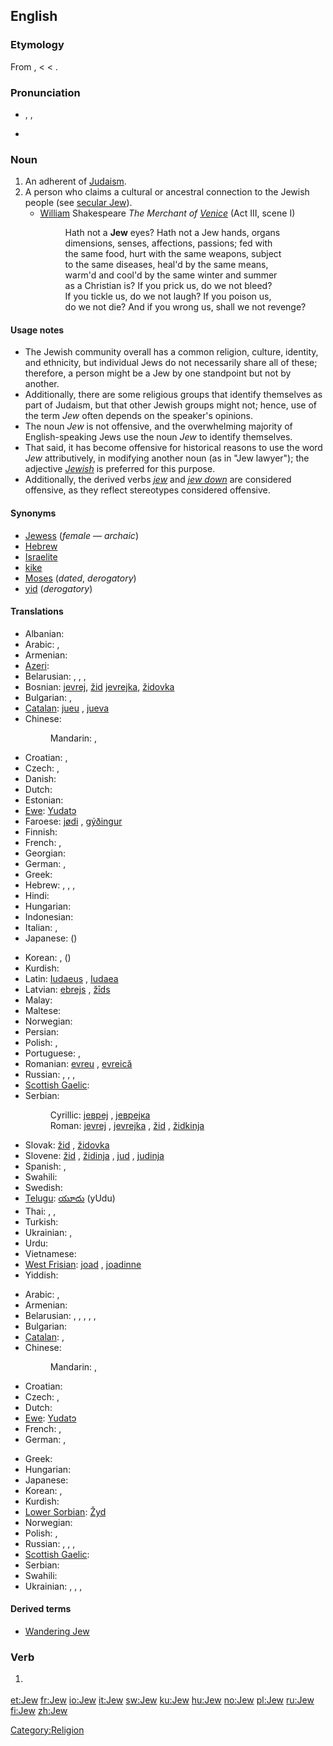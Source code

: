 {{also|jew}}
==English==
{{wikipedia|Jew}}

===Etymology===
From {{etyl|fro}} {{term|juiu|lang=fro}}, {{term|gyu|lang=fro}} < {{etyl|la|en}} {{term|Iudaeus|Iūdaeus|lang=la}} < {{etyl|grc}}  {{term|Ἰουδαῖος|sc=polytonic|tr=Ioudaios}}.

===Pronunciation===
* {{enPR|jo͞o}}, {{IPA|/dʒuː/}}, {{SAMPA|/dZu:/}}
* {{rhymes|uː}}

===Noun===
{{en-noun}}

# An adherent of [[Judaism]].
# A person who claims a cultural or ancestral connection to the Jewish people (see [[secular Jew]]).
#* [[William]] Shakespeare ''The Merchant of [[Venice]]'' (Act III, scene I)
#*: Hath not a '''Jew''' eyes? Hath not a Jew hands, organs
#*: dimensions, senses, affections, passions; fed with
#*: the same food, hurt with the same weapons, subject
#*: to the same diseases, heal'd by the same means,
#*: warm'd and cool'd by the same winter and summer
#*: as a Christian is? If you prick us, do we not bleed?
#*: If you tickle us, do we not laugh? If you poison us,
#*: do we not die? And if you wrong us, shall we not revenge?

====Usage notes====
* The Jewish community overall has a common religion, culture, identity, and ethnicity, but individual Jews do not necessarily share all of these; therefore, a person might be a Jew by one standpoint but not by another.
* Additionally, there are some religious groups that identify themselves as part of Judaism, but that other Jewish groups might not; hence, use of the term ''Jew'' often depends on the speaker's opinions.
* The noun ''Jew'' is not offensive, and the overwhelming majority of English-speaking Jews use the noun ''Jew'' to identify themselves.
* That said, it has become offensive for historical reasons to use the word ''Jew'' attributively, in modifying another noun (as in "Jew lawyer"); the adjective ''[[Jewish]]'' is preferred for this purpose.
* Additionally, the derived verbs ''[[jew]]'' and ''[[jew down]]'' are considered offensive, as they reflect stereotypes considered offensive.

====Synonyms====
* [[Jewess]] (''female'' — ''archaic'')
* [[Hebrew]] {{dated}}
* [[Israelite]] {{dated}}
* [[kike]] {{derogatory}}
* [[Moses]] (''dated'', ''derogatory'')
* [[yid]] (''derogatory'')

====Translations====
{{trans-top|person of the Jewish faith}}
* Albanian: {{t|sq|çifut|m|xs=Albanian}}
* Arabic: {{t|ar|يهودي|m|tr=yahuudiy|sc=Arab}}, {{t|ar|يهودية|f|tr=yahudíyya|sc=Arab}}
* Armenian: {{t-|hy|հրեա|tr=hrea}}
* [[Azeri]]: {{t|az|yəhudi|xs=Azeri}}
* Belarusian: {{t|be|яўрэй|m|tr=jawréj|xs=Belarusian}},  {{t|be|яўрэйка|f|tr=jawréjka|xs=Belarusian}}, {{qualifier|now obsolete}} {{t|be|габрэй|m|tr=habréj|xs=Belarusian}},  {{t|be|габрэйка|f|tr=habréjka|xs=Belarusian}}
* Bosnian: [[jevrej#Bosnian|jevrej]], [[žid#Bosnian|žid]] {{m}} [[jevrejka#Bosnian|jevrejka]], [[židovka#Bosnian|židovka]] {{f}}
* Bulgarian: {{t+|bg|евреин|m|tr=evrein}}, {{t-|bg|еврейка|f|tr=evreyka}}
* [[Catalan]]: [[jueu]] {{m}}, [[jueva]] {{f}}
* Chinese:
*: Mandarin: {{t|zh|猶太人|sc=Hani}}, {{t|zh|犹太人|tr=Yóutàirén|sc=Hani}}
* Croatian: {{t-|hr|Židov|m}},  {{t-|hr|Židovka|f}}
* Czech: {{t-|cs|Žid|m}}, {{t-|cs|Židovka|f}}
* Danish: {{t-|da|jøde|c}}
* Dutch: {{t+|nl|jood|m|f}}
* Estonian: {{t-|et|juut}}
* [[Ewe]]: [[Yudatɔ]]
* Faroese: [[jødi]] {{m}}, [[gýðingur]] {{m}}
* Finnish: {{t+|fi|juutalainen}}
* French: {{t+|fr|Juif|m}}, {{t+|fr|Juive|f}}
* Georgian: {{t-|ka|ებრაელი|tr=ebrauli|sc=Geor|xs=Georgian}}
* German: {{t+|de|Jude|m}}, {{t+|de|Jüdin|f}}
* Greek: {{t+|el|Εβραίος|m|tr=evréos}}
* Hebrew: {{t|he|יהודי|m|tr=Yehudi|sc=Hebr}}, {{t|he|יהודיה|f|tr=Yehudiah|sc=Hebr}}, {{t|he|יהודים|m|p|tr=Yehudim|sc=Hebr}}, {{t|he|יהודיות|f|p|tr=Yehudiot|sc=Hebr}}
* Hindi: {{t-|hi|यहूदी|tr=yahūdī|xs=Hindi}}
* Hungarian: {{t+|hu|zsidó}}
* Indonesian: {{t-|id|Yahudi|xs=Indonesian}}
* Italian: {{t+|it|ebreo|m}}, {{t+|it|ebrea|f}}
* Japanese: {{t|ja|ユダヤ人|tr=Yudaya-jin|sc=Jpan}} ({{t|ja|猶太人|sc=Jpan}})
{{trans-mid}}
* Korean: {{t|ko|유대인|tr=Yudaein|sc=Kore}}, {{t|ko|유태인|tr=Yutaein|sc=Kore}} ({{t|ko|猶太人|sc=Kore}})
* Kurdish: {{ku-Arab|[[جوله‌که‌]]}}
* Latin: [[Iudaeus]] {{m}}, [[Iudaea]] {{f}}
* Latvian: [[ebrejs]] {{m}}, [[žīds]] {{m}}
* Malay: {{t+|ms|Yahudi|xs=Malay}}
* Maltese: {{t-|mt|ludi|xs=Maltese}}
* Norwegian: {{t+|no|jøde|m}}
* Persian: {{t|fa|یهودی|tr=yahudi|sc=fa-Arab}}
* Polish: {{t+|pl|żyd|m}}, {{t|pl|żydówka|f}}
* Portuguese: {{t+|pt|judeu|m}}, {{t+|pt|judia|f}}
* Romanian: [[evreu]] {{m}}, [[evreică]] {{f}}
* Russian: {{t|ru|иудей|m|tr=iudéj}}, {{t|ru|иудейка|f|tr=iudéjka}}, {{t+|ru|еврей|m|tr=jevréj}}, {{t+|ru|еврейка|f|tr=jevréjka}}
* [[Scottish Gaelic]]: {{t-|gd|Iùdhach|m|xs=Scottish Gaelic}}
* Serbian:
*: Cyrillic: [[јевреј#Serbian|јевреј]] {{m}}, [[јеврејка#Serbian|јеврејка]] {{f}}
*: Roman: [[jevrej#Serbian|jevrej]] {{m}}, [[jevrejka#Serbian|jevrejka]] {{f}}, [[žid]] {{m}}, [[židkinja]] {{f}}
* Slovak: [[žid]] {{m}}, [[židovka]] {{f}}
* Slovene: [[žid]] {{m}}, [[židinja]] {{f}}, [[jud]] {{m}}, [[judinja]] {{f}}
* Spanish: {{t+|es|judío|m}}, {{t-|es|judía|f}}
* Swahili: {{t|sw|wayahudi|xs=Swahili}}
* Swedish: {{t+|sv|jude|c}}
* [[Telugu]]: [[యూదు]] (yUdu)
* Thai: {{t|th|ยิว|tr=yiw|sc=Thai}}, {{t|th|คนยิว|tr=kon yiw|sc=Thai}}, {{t|th|ชาวยิว|tr=chaao yiw|sc=Thai}}
* Turkish: {{t+|tr|Yahudi}}
* Ukrainian: {{t|uk|іудей|m|tr=iudéj|xs=Ukrainian}}, {{t|uk|іудейка|f|tr=iudéjka|xs=Ukrainian}}
* Urdu: {{t|ur|یہودی|tr=yahūdī|sc=ur-Arab}}
* Vietnamese: {{t|vi|Do thái|alt=người Do thái}}
* [[West Frisian]]: [[joad]] {{m}}, [[joadinne]] {{f}}
* Yiddish: {{t|yi|ייִד|m|tr=Yid|sc=yi-Hebr}}
{{trans-bottom}}

{{trans-top|a person with a Jewish cultural or ancestral connection}}
* Arabic: {{t|ar|يهودي|m|tr=yahuudiy|sc=Arab}}, {{t|ar|يهودية|f|tr=yahudíyya|sc=Arab}}
* Armenian: {{t-|hy|հրեա|tr=hrea}}
* Belarusian: {{t|be|яўрэй|m|tr=jawréj|xs=Belarusian}},  {{t|be|яўрэйка|f|tr=jawréjka|xs=Belarusian}},  {{t|be|габрэй|m|tr=habréj|xs=Belarusian}},  {{t|be|габрэйка|f|tr=habréjka|xs=Belarusian}},  {{qualifier|now abusive}} {{t|be|жыд|m|tr=žyd|xs=Belarusian}},  {{t|be|жыдоўка|f|tr=žydówka|xs=Belarusian}}
* Bulgarian: {{t|bg|евреин|m|tr=evrein}}
* [[Catalan]]: {{t|ca|jueu|m}},  {{t|ca|jueva|f}}
* Chinese:
*: Mandarin: {{t|zh|猶太人|sc=Hani}}, {{t|zh|犹太人|tr=Yóutàirén|sc=Hani}}
* Croatian: {{t|hr|Jevrejin|m}}
* Czech: {{t-|cs|Žid|m}}, {{t-|cs|Židovka|f}}
* Dutch: {{t+|nl|Joods|m|f}}
* [[Ewe]]: [[Yudatɔ]]
* French: {{t+|fr|Juif|m}},  {{t|fr|Juive}}
* German: {{t+|de|Jude|m}},  {{t+|de|Jüdin|f}}
{{trans-mid}}
* Greek: {{t|el|Εβραίος|m|sc=Grek}}
* Hungarian: {{t+|hu|zsidó}}
* Japanese: {{t|ja|ユダヤ人|tr=Yudaya-jin|sc=Jpan}}
* Korean: {{t|ko|유대인|tr=Yudaein|sc=Kore}}, {{t|ko|유태인|tr=Yutaein|sc=Kore}}
* Kurdish: {{ku-Arab|[[جوله‌که‌]]}}
* [[Lower Sorbian]]: [[Žyd]] {{m}}
* Norwegian: {{t+|no|jøde|m}}
* Polish: {{t+|pl|Żyd|m}}, {{t|pl|Żydówka|f}}
* Russian: {{t+|ru|еврей|m|tr=jevréj}}, {{t+|ru|еврейка|f|tr=jevréjka}},  {{qualifier|now abusive}} {{t+|ru|жид|m|tr=žid}},  {{t|ru|жидовка|f|tr=židóvka}}
* [[Scottish Gaelic]]: {{t-|gd|Iùdhach|m|xs=Scottish Gaelic}}
* Serbian: {{t|sr|Јеврејин|m|tr=Jevrejin|sc=Cyrl}}
* Swahili: {{t|sw|wayahudi|xs=Swahili}}
* Ukrainian: {{t+|uk|єврей|m|tr=jevréj|xs=Ukrainian}}, {{t|uk|єврейка|f|tr=jevréjka|xs=Ukrainian}}, {{t-|uk|жид|m|tr=žyd|xs=Ukrainian}}, {{t|uk|жидовка|f|tr=žydóvka|xs=Ukrainian}}
{{trans-bottom}}

====Derived terms====
* [[Wandering Jew]]

===Verb===
{{en-verb}}

# {{offensive}} {{alternative spelling of|[[jew]]}}

[[Category:Religion]]

[[et:Jew]]
[[fr:Jew]]
[[io:Jew]]
[[it:Jew]]
[[sw:Jew]]
[[ku:Jew]]
[[hu:Jew]]
[[no:Jew]]
[[pl:Jew]]
[[ru:Jew]]
[[fi:Jew]]
[[zh:Jew]]